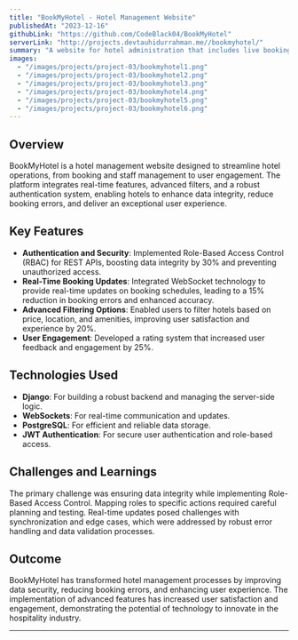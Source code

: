 ```yaml
---
title: "BookMyHotel - Hotel Management Website"
publishedAt: "2023-12-16"
githubLink: "https://github.com/CodeBlack04/BookMyHotel"
serverLink: "http://projects.devtauhidurrahman.me//bookmyhotel/"
summary: "A website for hotel administration that includes live booking updates, chat help, staff management, and a rating system."
images:
  - "/images/projects/project-03/bookmyhotel1.png"
  - "/images/projects/project-03/bookmyhotel2.png"
  - "/images/projects/project-03/bookmyhotel3.png"
  - "/images/projects/project-03/bookmyhotel4.png"
  - "/images/projects/project-03/bookmyhotel5.png"
  - "/images/projects/project-03/bookmyhotel6.png"
---
```


## Overview

BookMyHotel is a hotel management website designed to streamline hotel operations, from booking and staff management to user engagement. The platform integrates real-time features, advanced filters, and a robust authentication system, enabling hotels to enhance data integrity, reduce booking errors, and deliver an exceptional user experience.

## Key Features

- **Authentication and Security**: Implemented Role-Based Access Control (RBAC) for REST APIs, boosting data integrity by 30% and preventing unauthorized access.
- **Real-Time Booking Updates**: Integrated WebSocket technology to provide real-time updates on booking schedules, leading to a 15% reduction in booking errors and enhanced accuracy.
- **Advanced Filtering Options**: Enabled users to filter hotels based on price, location, and amenities, improving user satisfaction and experience by 20%.
- **User Engagement**: Developed a rating system that increased user feedback and engagement by 25%.

## Technologies Used

- **Django**: For building a robust backend and managing the server-side logic.
- **WebSockets**: For real-time communication and updates.
- **PostgreSQL**: For efficient and reliable data storage.
- **JWT Authentication**: For secure user authentication and role-based access.

## Challenges and Learnings

The primary challenge was ensuring data integrity while implementing Role-Based Access Control. Mapping roles to specific actions required careful planning and testing. Real-time updates posed challenges with synchronization and edge cases, which were addressed by robust error handling and data validation processes.

## Outcome

BookMyHotel has transformed hotel management processes by improving data security, reducing booking errors, and enhancing user experience. The implementation of advanced features has increased user satisfaction and engagement, demonstrating the potential of technology to innovate in the hospitality industry.

---